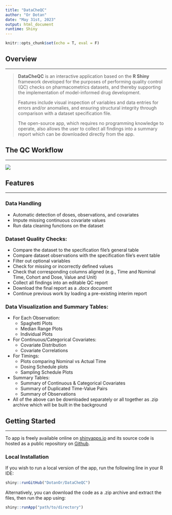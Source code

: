 ```yaml
---
title: "DataCheQC"
author: "Or Dotan"
date: "May 31st, 2023"
output: html_document
runtime: Shiny
---
```


```r
knitr::opts_chunk$set(echo = T, eval = F)
```

## Overview
***
> **DataCheQC** is an interactive application based on the **R Shiny** framework developed for the purposes of performing quality control (QC) checks on pharmacometrics datasets, and thereby supporting the implementation of model-informed drug development.   
>
Features include visual inspection of variables and data entries for errors and/or anomalies, and ensuring structural integrity through comparison with a dataset specification file.
>
The open-source app, which requires no programming knowledge to operate, also allows the user to collect all findings into a summary report which can be downloaded directly from the app.

## The QC Workflow
***
 ![](https://user-images.githubusercontent.com/111221177/227787492-d4a40cfe-94fd-4aa3-99eb-7e64d49cac84.png)

## Features
***
### Data Handling
  * Automatic detection of doses, observations, and covariates
  * Impute missing continuous covariate values
  * Run data cleaning functions on the dataset
  
### Dataset Quality Checks:
* Compare the dataset to the specification file's general table
* Compare dataset observations with the specification file's event table
* Filter out optional variables
* Check for missing or incorrectly defined values
* Check that corresponding columns aligned (e.g., Time and Nominal Time, Cohort and Dose, Value and Unit)
* Collect all findings into an editable QC report
* Download the final report as a _.docx_ document
* Continue previous work by loading a pre-existing interim report

### Data Visualization and Summary Tables:
* For Each Observation:
  + Spaghetti Plots
  + Median Range Plots
  + Individual Plots
* For Continuous/Categorical Covariates:
  + Covariate Distribution
  + Covariate Correlations
* For Timings:
  + Plots comparing Nominal vs Actual Time
  + Dosing Schedule plots
  + Sampling Schedule Plots
* Summary Tables:
  + Summary of Continuous & Categorical Covariates
  + Summary of Duplicated Time-Value Pairs
  + Summary of Observations
* All of the above can be downloaded separately or all together as .zip archive which will be built in the background


## Getting Started
***
To app is freely available online on [shinyapps.io](https://dotanor.shinyapps.io/DataCheQC/) and its source code is hosted as a public repository on [Github](https://github.com/DotanOr/DataCheQC).

### Local Installation

If you wish to run a local version of the app, run the following line in your R IDE:

```r
shiny::runGitHub("DotanOr/DataCheQC")
```

Alternatively, you can download the code as a .zip archive and extract the files, then run the app using: 
```r
shiny::runApp("path/to/directory")
```
  
\    
\    